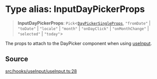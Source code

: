 # Type alias: InputDayPickerProps

> **InputDayPickerProps**: `Pick`\<[`DayPickerSingleProps`](/api/latest/interfaces/DayPickerSingleProps.mdx), `"fromDate"` \| `"toDate"` \| `"locale"` \| `"month"` \| `"onDayClick"` \| `"onMonthChange"` \| `"selected"` \| `"today"`\>

The props to attach to the DayPicker component when using [useInput](/api/latest/functions/useInput.mdx).

## Source

[src/hooks/useInput/useInput.ts:28](https://github.com/gpbl/react-day-picker/blob/6515ed496/src/hooks/useInput/useInput.ts#L28)
